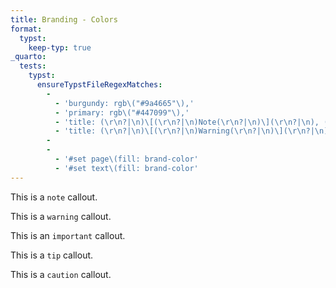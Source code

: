 ```yaml
---
title: Branding - Colors
format:
  typst:
    keep-typ: true
_quarto:
  tests:
    typst:
      ensureTypstFileRegexMatches:
        -
          - 'burgundy: rgb\("#9a4665"\),'
          - 'primary: rgb\("#447099"\),'
          - 'title: (\r\n?|\n)\[(\r\n?|\n)Note(\r\n?|\n)\](\r\n?|\n), (\r\n?|\n)background_color: (\r\n?|\n)brand-color-background.primary'
          - 'title: (\r\n?|\n)\[(\r\n?|\n)Warning(\r\n?|\n)\](\r\n?|\n), (\r\n?|\n)background_color: (\r\n?|\n)brand-color-background.warning'
        -
        -
          - '#set page\(fill: brand-color'
          - '#set text\(fill: brand-color'
---
```


::: {.callout-note}
This is a `note` callout.
:::

::: {.callout-warning}
This is a `warning` callout.
:::

::: {.callout-important}
This is an `important` callout.
:::

::: {.callout-tip}
This is a `tip` callout.
:::

::: {.callout-caution}
This is a `caution` callout.
:::

